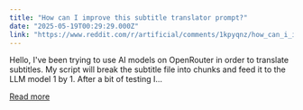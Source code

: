 ```yaml
---
title: "How can I improve this subtitle translator prompt?"
date: "2025-05-19T00:29:29.000Z"
link: "https://www.reddit.com/r/artificial/comments/1kpyqnz/how_can_i_improve_this_subtitle_translator_prompt/"
---
```


Hello, I've been trying to use AI models on OpenRouter in order to translate subtitles. My script will break the subtitle file into chunks and feed it to the LLM model 1 by 1. After a bit of testing I...

[Read more](https://www.reddit.com/r/artificial/comments/1kpyqnz/how_can_i_improve_this_subtitle_translator_prompt/)
